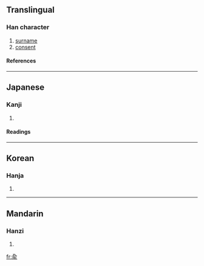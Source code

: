 ==Translingual==
===Han character===
{{Han char|rn=11|rad=入|as=07|sn=9|four=|canj=人一月女 (OMBV)}}
# [[surname]]
# [[consent]]
====References====
{{Han ref|kx=0126.150|dkj=01437|hdz=10155.050|uh=516A|ud=20842}}
----
==Japanese==
===Kanji===
{{ja-kanji|grade=|rs=入07}}
# {{defn|Japanese}} 
====Readings====
{{ja-readings|on=[[ゆ]] (yu)|kun=[[しかり]] (shikari)}}
----
==Korean==
===Hanja===
{{ko-hanja|hangeul=[[유]]|rv=yu|mr=yu}}
# {{defn|Korean}}
----
==Mandarin==
===Hanzi===
{{cmn-hanzi|pin=[[shù]] (shu4), [[yú]] (yu2)|wg=shu<sup>4</sup>, yü<sup>2</sup>}}
# {{defn|Mandarin}}

[[fr:兪]]